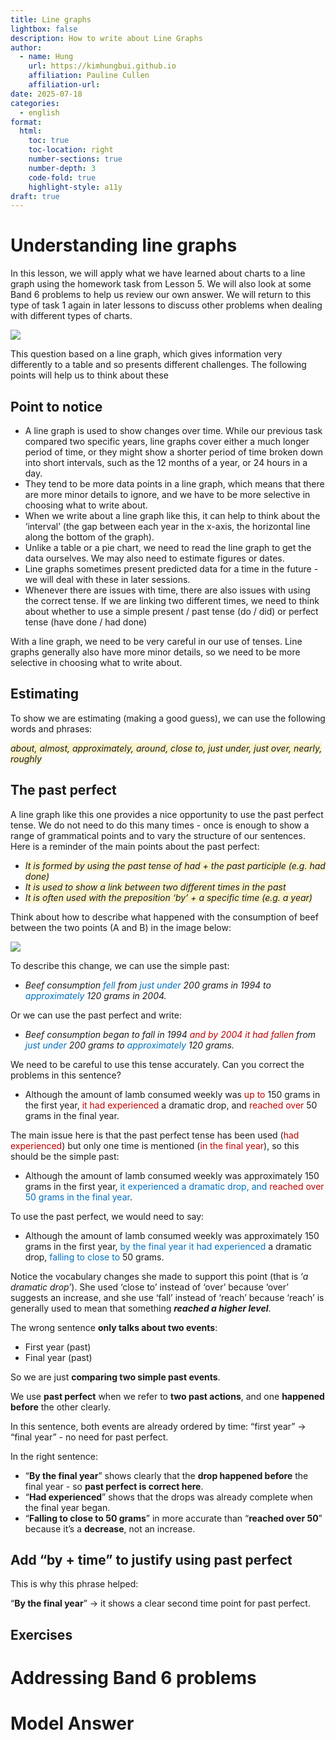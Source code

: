 ```yaml
---
title: Line graphs
lightbox: false
description: How to write about Line Graphs
author:
  - name: Hung
    url: https://kimhungbui.github.io
    affiliation: Pauline Cullen
    affiliation-url: 
date: 2025-07-18
categories:
  - english
format:
  html:
    toc: true
    toc-location: right
    number-sections: true
    number-depth: 3
    code-fold: true
    highlight-style: a11y
draft: true
---
```

# Understanding line graphs

In this lesson, we will apply what we have learned about charts to a line graph using the homework task from Lesson 5. We will also look at some Band 6 problems to help us review our own answer. We will return to this type of task 1 again in later lessons to discuss other problems when dealing with different types of charts.

![](Pasted%20image%2020250713112945.png)

This question based on a line graph, which gives information very differently to a table and so presents different challenges. The following points will help us to think about these

## Point to notice

- A line graph is used to show changes over time. While our previous task compared two specific years, line graphs cover either a much longer period of time, or they might show a shorter period of time broken down into short intervals, such as the 12 months of a year, or 24 hours in a day.
- They tend to be more data points in a line graph, which means that there are more minor details to ignore, and we have to be more selective in choosing what to write about.
- When we write about a line graph like this, it can help to think about the 'interval' (the gap between each year in the x-axis, the horizontal line along the bottom of the graph).
- Unlike a table or a pie chart, we need to read the line graph to get the data ourselves. We may also need to estimate figures or dates.
- Line graphs sometimes present predicted data for a time in the future - we will deal with these in later sessions.
- Whenever there are issues with time, there are also issues with using the correct tense. If we are linking two different times, we need to think about whether to use a simple present / past tense (do / did) or perfect tense (have done / had done)

::: {.callout-tip}
With a line graph, we need to be very careful in our use of tenses. Line graphs generally also have more minor details, so we need to be more selective in choosing what to write about.
:::

## Estimating

To show we are estimating (making a good guess), we can use the following words and phrases:

_<span style="background:rgba(240, 200, 0, 0.2)">about, almost, approximately, around, close to, just under, just over, nearly, roughly</span>_

## The past perfect

A line graph like this one provides a nice opportunity to use the past perfect tense. We do not need to do this many times - once is enough to show a range of grammatical points and to vary the structure of our sentences. Here is a reminder of the main points about the past perfect:

- <span style="background:rgba(240, 200, 0, 0.2)">_It is formed by using the past tense of had + the past participle (e.g. had done)_</span>
- _<span style="background:rgba(240, 200, 0, 0.2)">It is used to show a link between two different times in the past</span>_
- _<span style="background:rgba(240, 200, 0, 0.2)">It is often used with the preposition 'by' + a specific time (e.g. a year)</span>_

Think about how to describe what happened with the consumption of beef between the two points (A and B) in the image below:

![](Pasted%20image%2020250718112634.png)

To describe this change, we can use the simple past:

- _Beef consumption <font color="#0070c0">fell</font> from <font color="#0070c0">just under</font> 200 grams in 1994 to <font color="#0070c0">approximately</font> 120 grams in 2004._

Or we can use the past perfect and write:

- _Beef consumption began to fall in 1994 <font color="#c00000">and by 2004 it had fallen</font> from <font color="#0070c0">just under</font> 200 grams to <font color="#0070c0">approximately</font> 120 grams._

We need to be careful to use this tense accurately. Can you correct the problems in this sentence?

- Although the amount of lamb consumed weekly was <font color="#c00000">up to</font> 150 grams in the first year, <font color="#c00000">it had experienced</font> a dramatic drop, and <font color="#c00000">reached over</font> 50 grams in the final year.

The main issue here is that the past perfect tense has been used (<font color="#c00000">had experienced</font>) but only one time is mentioned (<font color="#c00000">in the final year</font>), so this should be the simple past:

- Although the amount of lamb consumed weekly was approximately 150 grams in the first year, <font color="#0070c0">it experienced a dramatic drop, and</font> <font color="#c00000">reached over</font> <font color="#0070c0">50 grams in the final year</font>.

To use the past perfect, we would need to say:

- Although the amount of lamb consumed weekly was approximately 150 grams in the first year, <font color="#0070c0">by the final year it had experienced</font> a dramatic drop, <font color="#0070c0">falling to close to</font> 50 grams.

Notice the vocabulary changes she made to support this point (that is '_a dramatic drop_'). She used 'close to' instead of 'over' because 'over' suggests an increase, and she use 'fall' instead of 'reach' because 'reach' is generally used to mean that something ___reached a higher level___.

The wrong sentence __only talks about two events__:

- First year (past)
- Final year (past)

So we are just __comparing two simple past events__.

We use __past perfect__ when we refer to __two past actions__, and one __happened before__ the other clearly.

In this sentence, both events are already ordered by time: "first year" -> "final year" - no need for past perfect.

In the right sentence:

- "__By the final year__" shows clearly that the __drop happened before__ the final year - so __past perfect is correct here__.
- "__Had experienced__" shows that the drops was already complete when the final year began.
- "__Falling to close to 50 grams__" in more accurate than "__reached over 50__" because it's a __decrease__, not an increase.

::: {.callout-tip}
## Add "by + time" to justify using past perfect
This is why this phrase helped:

"__By the final year__" -> it shows a clear second time point for past perfect.
:::

## Exercises





# Addressing Band 6 problems



# Model Answer